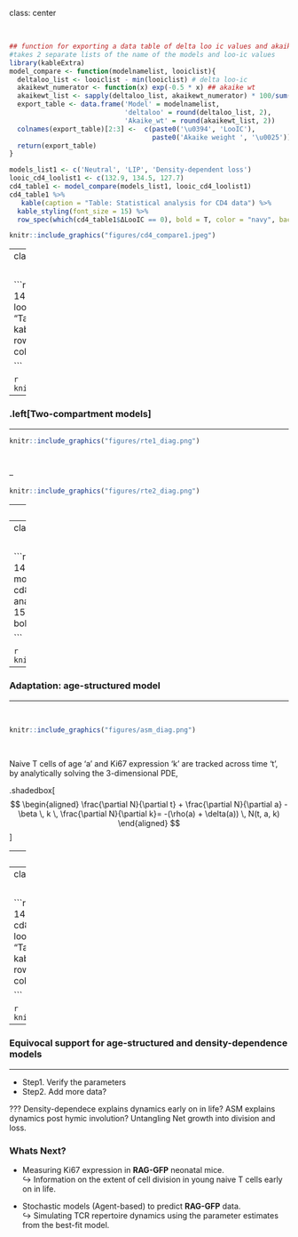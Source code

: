 class: center

</br>


```r
## function for exporting a data table of delta loo ic values and akaike weights
#takes 2 separate lists of the name of the models and loo-ic values
library(kableExtra)
model_compare <- function(modelnamelist, looiclist){
  deltaloo_list <- looiclist - min(looiclist) # delta loo-ic
  akaikewt_numerator <- function(x) exp(-0.5 * x) ## akaike wt
  akaikewt_list <- sapply(deltaloo_list, akaikewt_numerator) * 100/sum(exp(- 0.5 * deltaloo_list))
  export_table <- data.frame('Model' = modelnamelist,
                             'deltaloo' = round(deltaloo_list, 2),
                             'Akaike_wt' = round(akaikewt_list, 2))
  colnames(export_table)[2:3] <-  c(paste0('\u0394', 'LooIC'), 
                                    paste0('Akaike weight ', '\u0025'))
  return(export_table)
}

models_list1 <- c('Neutral', 'LIP', 'Density-dependent loss')
looic_cd4_loolist1 <- c(132.9, 134.5, 127.7)
cd4_table1 <- model_compare(models_list1, looic_cd4_loolist1)
cd4_table1 %>%
   kable(caption = "Table: Statistical analysis for CD4 data") %>%
  kable_styling(font_size = 15) %>%
  row_spec(which(cd4_table1$ΔLooIC == 0), bold = T, color = "navy", background = "skyblue")

```


```r

knitr::include_graphics("figures/cd4_compare1.jpeg")
```


---
class: center

</br>


```r

looic_cd8_loolist1 <- c(153.0943, 139.9556, 145.4329)
cd8_table1 <- model_compare(models_list1, looic_cd8_loolist1)
cd8_table1 %>%
  kable(caption = "Table: Statistical analysis for CD8 data") %>%
  kable_styling(font_size = 15) %>%
  row_spec(which(cd8_table1$ΔLooIC == 0), bold = T, color = "navy", background = "skyblue")

```


```r

knitr::include_graphics("figures/cd8_compare1.jpeg")
```


---

### .left[Two-compartment models]
<hr>


```r

knitr::include_graphics("figures/rte1_diag.png")
```


</br>

--

```r

knitr::include_graphics("figures/rte2_diag.png")
```


---
class: center

</br>


```r
models_list2 <- c('Neutral', 'LIP', 'Density-dependent loss', "RTE", "RTE maturation linked division")
looic_cd4_loolist2 <- c(132.9, 134.5, 127.7, 134.57, 131.43)
cd4_table2 <- model_compare(models_list2, looic_cd4_loolist2)
cd4_table2 %>%
  kable(caption = "Table: Statistical analysis for CD4 data") %>%
  kable_styling(font_size = 15) %>%
  row_spec(which(cd4_table2$ΔLooIC <= 3), bold = T, color = "navy", background = "skyblue")

```


```r

knitr::include_graphics("figures/cd4_compare2.jpeg")
```

---
class: center

</br>


```r
looic_cd8_loolist2<- c(153.0943, 139.9556, 145.4329, 151.7188, 154.3836)
cd8_table2 <- model_compare(models_list2, looic_cd8_loolist2)
cd8_table2 %>%
  kable(caption = "Table: Statistical analysis for CD8 data") %>%
  kable_styling(font_size = 15) %>%
  row_spec(which(cd8_table2$ΔLooIC <= 3), bold = T, color = "navy", background = "skyblue")

```


```r

knitr::include_graphics("figures/cd8_compare2.jpeg")
```



---

### Adaptation: age-structured model
<hr>


</br>

```r

knitr::include_graphics("figures/asm_diag.png")
```

</br>

Naive T cells of age 'a' and Ki67 expression 'k' are tracked across time 't', by analytically solving the 3-dimensional PDE,

.shadedbox[
$$
\begin{aligned}
\frac{\partial N}{\partial t} + \frac{\partial N}{\partial a} - \beta \, k \, \frac{\partial N}{\partial k}= -(\rho(a) + \delta(a)) \, N(t, a, k)
\end{aligned}
$$
]

---
class: center

</br>


```r
models_list3 <- c('Neutral', 'LIP', 'Density-dependent loss', "RTE",
                  "RTE maturation linked division", paste0('ASM ', '\u03b4', '-varying with cell-age'),
                  paste0('ASM ', '\u03c1', '-varying with cell-age' ))
looic_cd4_loolist3 <- c(132.9, 134.5, 127.7, 134.57, 131.43, 133.6814, 129.8941)
cd4_table3 <- model_compare(models_list3, looic_cd4_loolist3)
cd4_table3 %>%
   kable(caption = "Table: Statistical analysis for CD4 data") %>%
  kable_styling(font_size = 15) %>%
  row_spec(which(cd4_table3$ΔLooIC <= 3), bold = T, color = "navy", background = "skyblue")

```


```r

knitr::include_graphics("figures/cd4_compare3.jpeg")
```


---
class: center

</br>

```r
looic_cd8_loolist3<- c(153.0943, 139.9556, 145.4329, 151.7188, 154.3836, 142.0947, 152.1801)
cd8_table3 <- model_compare(models_list3, looic_cd8_loolist3)
cd8_table3 %>%
   kable(caption = "Table: Statistical analysis for CD8 data") %>%
  kable_styling(font_size = 15) %>%
  row_spec(which(cd8_table3$ΔLooIC <= 3), bold = T, color = "navy", background = "skyblue")

```


```r

knitr::include_graphics("figures/cd8_compare3.jpeg")
```

---

### Equivocal support for age-structured and density-dependence models
<hr>

- Step1. Verify the parameters 
- Step2. Add more data?


???
Density-dependece explains dynamics early on in life?
ASM explains dynamics post hymic involution?
Untangling Net growth into division and loss. 

### Whats Next?
- Measuring Ki67 expression in **RAG-GFP** neonatal mice. </br>
&#8618; Information on the extent of cell division in young naive T cells early on in life.

- Stochastic models (Agent-based) to predict **RAG-GFP** data. </br>
&#8618; Simulating TCR repertoire dynamics using the parameter estimates from the best-fit model.


